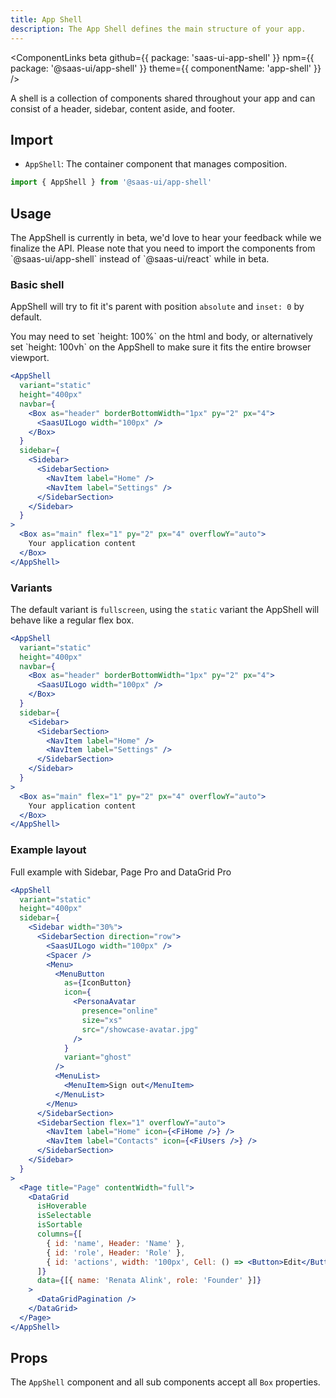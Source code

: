 ```yaml
---
title: App Shell
description: The App Shell defines the main structure of your app.
---
```


<ComponentLinks
  beta
  github={{ package: 'saas-ui-app-shell' }}
  npm={{ package: '@saas-ui/app-shell' }}
  theme={{ componentName: 'app-shell' }}
/>

A shell is a collection of components shared throughout your app and can consist of a header, sidebar, content aside, and footer.

## Import

- `AppShell`: The container component that manages composition.

```ts
import { AppShell } from '@saas-ui/app-shell'
```

## Usage

<Info>
  The AppShell is currently in beta, we'd love to hear your feedback while we
  finalize the API. Please note that you need to import the components from
  `@saas-ui/app-shell` instead of `@saas-ui/react` while in beta.
</Info>

### Basic shell

AppShell will try to fit it's parent with position `absolute` and `inset: 0` by default.

<Info>
  You may need to set `height: 100%` on the html and body, or alternatively set
  `height: 100vh` on the AppShell to make sure it fits the entire browser
  viewport.
</Info>

```jsx
<AppShell
  variant="static"
  height="400px"
  navbar={
    <Box as="header" borderBottomWidth="1px" py="2" px="4">
      <SaasUILogo width="100px" />
    </Box>
  }
  sidebar={
    <Sidebar>
      <SidebarSection>
        <NavItem label="Home" />
        <NavItem label="Settings" />
      </SidebarSection>
    </Sidebar>
  }
>
  <Box as="main" flex="1" py="2" px="4" overflowY="auto">
    Your application content
  </Box>
</AppShell>
```

### Variants

The default variant is `fullscreen`, using the `static` variant the AppShell will behave like a regular flex box.

```jsx
<AppShell
  variant="static"
  height="400px"
  navbar={
    <Box as="header" borderBottomWidth="1px" py="2" px="4">
      <SaasUILogo width="100px" />
    </Box>
  }
  sidebar={
    <Sidebar>
      <SidebarSection>
        <NavItem label="Home" />
        <NavItem label="Settings" />
      </SidebarSection>
    </Sidebar>
  }
>
  <Box as="main" flex="1" py="2" px="4" overflowY="auto">
    Your application content
  </Box>
</AppShell>
```

### Example layout

Full example with Sidebar, Page <Badge bg="primary.500" >Pro</Badge> and DataGrid <Badge bg="primary.500" >Pro</Badge>

```jsx
<AppShell
  variant="static"
  height="400px"
  sidebar={
    <Sidebar width="30%">
      <SidebarSection direction="row">
        <SaasUILogo width="100px" />
        <Spacer />
        <Menu>
          <MenuButton
            as={IconButton}
            icon={
              <PersonaAvatar
                presence="online"
                size="xs"
                src="/showcase-avatar.jpg"
              />
            }
            variant="ghost"
          />
          <MenuList>
            <MenuItem>Sign out</MenuItem>
          </MenuList>
        </Menu>
      </SidebarSection>
      <SidebarSection flex="1" overflowY="auto">
        <NavItem label="Home" icon={<FiHome />} />
        <NavItem label="Contacts" icon={<FiUsers />} />
      </SidebarSection>
    </Sidebar>
  }
>
  <Page title="Page" contentWidth="full">
    <DataGrid
      isHoverable
      isSelectable
      isSortable
      columns={[
        { id: 'name', Header: 'Name' },
        { id: 'role', Header: 'Role' },
        { id: 'actions', width: '100px', Cell: () => <Button>Edit</Button> },
      ]}
      data={[{ name: 'Renata Alink', role: 'Founder' }]}
    >
      <DataGridPagination />
    </DataGrid>
  </Page>
</AppShell>
```

## Props

The `AppShell` component and all sub components accept all `Box` properties.

<PropsTable of="AppShell" />
